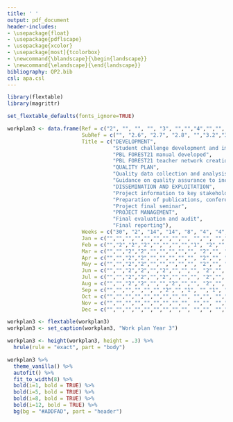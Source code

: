 ```yaml
---
title: ' '
output: pdf_document
header-includes:
- \usepackage{float}
- \usepackage{pdflscape}
- \usepackage{xcolor}
- \usepackage[most]{tcolorbox}
- \newcommand{\blandscape}{\begin{landscape}}
- \newcommand{\elandscape}{\end{landscape}}
bibliography: QP2.bib
csl: apa.csl
---
```


\blandscape

```r

library(flextable)
library(magrittr)

set_flextable_defaults(fonts_ignore=TRUE) 

workplan3 <- data.frame(Ref = c("2", "", "", "", "3", "","","4","","", "","5", "", ""),                                
                        SubRef = c("", "2.6", "2.7", "2.8", "","3.2","3.2","","4.4","4.5","4.6","","5.5","5.6"),
                        Title = c("DEVELOPMENT", 
                                  "Student challenge development and implementation",
                                  "PBL FOREST21 manual developed", 
                                  "PBL FOREST21 teacher network creation", 
                                  "QUALITY PLAN",
                                  "Quality data collection and analysis",
                                  "Guidance on quality assurance to increase HEIs capacity for MEL",
                                  "DISSEMINATION AND EXPLOITATION",
                                  "Project information to key stakeholders",
                                  "Preparation of publications, conference presentations",
                                  "Project final seminar",
                                  "PROJECT MANAGEMENT",
                                  "Final evaluation and audit",
                                  "Final reporting"),
                        Weeks = c("30", "2", "14", "14", "8", "4", "4", "17", "2","14", "1", "20", "20", "10"),
                        Jan = c("","","","","","","","","", "","", "","",""),
                        Feb = c("","2","2","2","","","","","1", "2","", "","",""),
                        Mar = c("","","2","2","","","","","", "2","", "","",""),
                        Apr = c("","","2","2","","","","","", "2","", "","",""),
                        May = c("","","2","2","","","","","", "2","", "","",""),
                        Jun = c("","","2","2","","2","","","", "2","", "","",""),
                        Jul = c("","","2","2","","2","","","", "2","", "","",""),
                        Aug = c("","","2","2","","","2","","", "2","", "","",""),
                        Sep = c("","","","","","","2","","1", "","1", "","2","2"),
                        Oct = c("","","","","","","","","", "","", "","2","2"),
                        Nov = c("","","","","","","","","", "","", "","2","2"),
                        Dec = c("","","","","","","","","", "","", "","4","4"))

workplan3 <- flextable(workplan3)
workplan3 <- set_caption(workplan3, "Work plan Year 3")

workplan3 <- height(workplan3, height = .3) %>% 
  hrule(rule = "exact", part = "body")  

workplan3 %>%  
  theme_vanilla() %>%
  autofit() %>%
  fit_to_width(8) %>%
  bold(i=1, bold = TRUE) %>%
  bold(i=5, bold = TRUE) %>%
  bold(i=8, bold = TRUE) %>%
  bold(i=12, bold = TRUE) %>%
  bg(bg = "#ADDFAD", part = "header")
```


\elandscape